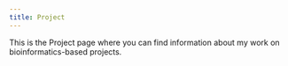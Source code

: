 ```yaml
---
title: Project 
---
```


This is the Project page where you can find information about my work on bioinformatics-based projects. 





